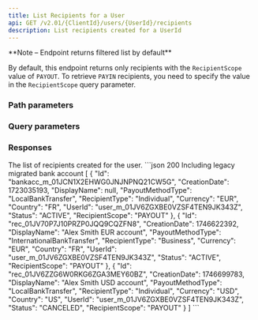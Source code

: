 ```yaml
---
title: List Recipients for a User
api: GET /v2.01/{ClientId}/users/{UserId}/recipients
description: List recipients created for a UserId
---
```







<Note>
**Note – Endpoint returns filtered list by default**

By default, this endpoint returns only recipients with the `RecipientScope` value of `PAYOUT`. To retrieve `PAYIN` recipients, you need to specify the value in the `RecipientScope` query parameter.
</Note>

### Path parameters

<UserId/>

### Query parameters

<RecipientScope/>

### Responses

<AccordionGroup>
<Accordion title="200" defaultOpen>
<ResponseField name="Recipients" type="array (objects)" defaultOpen>
The list of recipients created for the user.
<Expandable>
<IdResponse/>
<CreationDateResponse/>
<DisplayName_RecipientResponse/>
<PayoutMethodType_RecipientResponse/>
<RecipientType_RecipientResponse/>
<Currency_RecipientResponse/>
<Country_RecipientResponse/>
<UserId_Recipient_Response/>
<Status_RecipientResponse/>
<RecipientScope_Recipient_Response/>
</Expandable>
</ResponseField>
</Accordion>
</AccordionGroup>

<ResponseExample>
```json 200 Including legacy migrated bank account
[
    {
        "Id": "bankacc_m_01JCN1X2EHWG0JNJNPNQ21CW5G",
        "CreationDate": 1723035193,
        "DisplayName": null,
        "PayoutMethodType": "LocalBankTransfer",
        "RecipientType": "Individual",
        "Currency": "EUR",
        "Country": "FR",
        "UserId": "user_m_01JV6ZGXBE0VZSF4TEN9JK343Z",
        "Status": "ACTIVE",
        "RecipientScope": "PAYOUT"
    },
    {
        "Id": "rec_01JV70P7J10PRZP0JQQ9CQZFN8",
        "CreationDate": 1746622392,
        "DisplayName": "Alex Smith EUR account",
        "PayoutMethodType": "InternationalBankTransfer",
        "RecipientType": "Business",
        "Currency": "EUR",
        "Country": "FR",
        "UserId": "user_m_01JV6ZGXBE0VZSF4TEN9JK343Z",
        "Status": "ACTIVE",
        "RecipientScope": "PAYOUT"
    },
    {
        "Id": "rec_01JV6ZZG6W0RKG6ZGA3MEY60BZ",
        "CreationDate": 1746699783,
        "DisplayName": "Alex Smith USD account",
        "PayoutMethodType": "LocalBankTransfer",
        "RecipientType": "Individual",
        "Currency": "USD",
        "Country": "US",
        "UserId": "user_m_01JV6ZGXBE0VZSF4TEN9JK343Z",
        "Status": "CANCELED",
        "RecipientScope": "PAYOUT"
    }
]
```
</ResponseExample>

<RequestExample>
<RestGetNoBody/>
<NodeListRecipientsUser/>
</RequestExample>